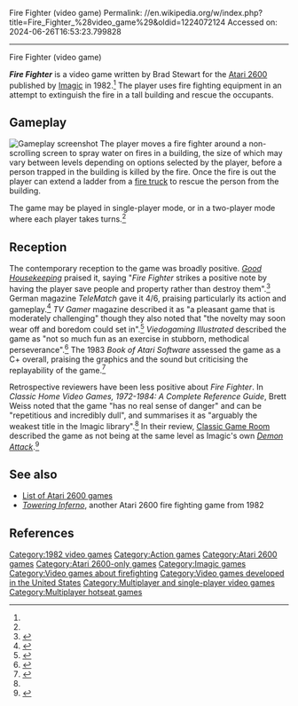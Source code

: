 Fire Fighter (video game)
Permalink: //en.wikipedia.org/w/index.php?title=Fire_Fighter_%28video_game%29&oldid=1224072124
Accessed on: 2024-06-26T16:53:23.799828



------
Fire Fighter (video game)
{{Infobox video game
| title = Fire Fighter
| image = Fire_Fighter_Cartridge.png
| caption = 
| developer = [[Imagic]]
| publisher = Imagic
| designer = Brad Stewart<ref name="mania">{{cite web |title=Atari 2600 VCS Fire Fighter |url=http://www.atarimania.com/game-atari-2600-vcs-fire-fighter_7648.html |website=Atari Mania}}</ref>
| platforms = [[Atari 2600]]
| released = {{vgrelease|NA|1982}}
{{vgrelease|UK|1983}}
{{vgrelease|DE|1983}}
| genre = [[Action game|Action]]
| modes = [[Single-player video game|Single-player]], [[Two-player video game|two-player]] alternating
}}

'''''Fire Fighter''''' is a video game written by Brad Stewart for the [[Atari 2600]] published by [[Imagic]] in 1982.<ref name=mania/> The player uses fire fighting equipment in an attempt to extinguish the fire in a tall building and rescue the occupants.

==Gameplay==
[[File:Fire Fighter Atari 2600 Screenshot.jpg|thumb|left|Gameplay screenshot]]
The player moves a fire fighter around a non-scrolling screen to spray water on fires in a building, the size of which may vary between levels depending on options selected by the player, before a person trapped in the building is killed by the fire. Once the fire is out the player can extend a ladder from a [[fire truck]] to rescue the person from the building.

The game may be played in single-player mode, or in a two-player mode where each player takes turns.<ref name="Classic Home Video Games" />

==Reception==
The contemporary reception to the game was broadly positive. ''[[Good Housekeeping]]'' praised it, saying "''Fire Fighter'' strikes a positive note by having the player save people and property rather than destroy them".<ref>{{cite journal |title=Atari 2600 Games |journal=Good Housekeeping |date=1983 |volume=197 |page=768 |url=https://books.google.com/books?id=jxYyAQAAIAAJ&q=%22Fire+Fighter%22+%22Atari+2600%22 |accessdate=28 August 2019}}</ref> German magazine ''TeleMatch'' gave it 4/6, praising particularly its action and gameplay.<ref>{{cite journal |title=Fire Fighter |journal=TeleMatch |date=February–March 1983 |issue=2 |pages=18–19 |url=https://archive.org/details/TeleMatch.N02.1983.02-KCz.pdf/page/n17 |accessdate=28 August 2019}}</ref> ''TV Gamer'' magazine described it as "a pleasant game that is moderately challenging" though they also noted that "the novelty may soon wear off and boredom could set in".<ref>{{cite journal |title=Fire Fighter |journal=TV Gamer |date=Autumn 1983 |page=25 |url=http://www.ataricompendium.com/archives/magazines/tv_gamer/tv_gamer_autumn83.pdf |accessdate=28 August 2019}}</ref> ''Viedogaming Illustrated'' described the game as "not so much fun as an exercise in stubborn, methodical perseverance".<ref>{{cite journal |title=Towering Inferno |journal=Videogaming Illustrated |date=February 1983 |page=62 |url=https://archive.org/details/Videogaming_Illustrated_1983-02_Ion_International_US/page/n61 |accessdate=2 September 2019}}</ref> The 1983 ''Book of Atari Software'' assessed the game as a C+ overall, praising the graphics and the sound but criticising the replayability of the game.<ref name="Stanton et al">{{cite book |last1=Stanton |first1=Jeffrey |last2=Wells |first2=Robert P. |last3=Rochowansky |first3=Sandra |title=The Book of Atari Software 1983 |date=1983 |publisher=The Book Company |issn=0736-2706 |page=328 |url=https://archive.org/details/ataribooks-the-book-of-atari-software-1983/page/n329/mode/2up?q=baseball |access-date=20 February 2021}}</ref>

Retrospective reviewers have been less positive about ''Fire Fighter''. In ''Classic Home Video Games, 1972-1984: A Complete Reference Guide'', Brett Weiss noted that the game "has no real sense of danger" and can be "repetitious and incredibly dull", and summarises it as "arguably the weakest title in the Imagic library".<ref name="Classic Home Video Games" /> In their review, [[Classic Game Room]] described the game as not being at the same level as Imagic's own ''[[Demon Attack]]''.<ref>{{cite web |title=Classic Game Room - FIRE FIGHTER Atari 2600 review |url=https://www.youtube.com/watch?v=r9pp_itw640 |website=Youtube | date=14 October 2011 |publisher=CGR Publishing |accessdate=28 August 2019}}</ref>

==See also==
{{Portal|Video games}}
* [[List of Atari 2600 games]]
* ''[[Towering Inferno (video game)|Towering Inferno]]'', another Atari 2600 fire fighting game from 1982

==References==
{{Reflist|refs=
<ref name="Classic Home Video Games">{{cite book |last1=Weiss |first1=Brett |title=Classic Home Video Games, 1972-1984: A Complete Reference Guide |date=2011 |publisher=McFarland |isbn=978-0786487554 |pages=59 |url=https://books.google.com/books?id=BzxTtml8Jq4C&q=%22fire+fighter%22+%22imagic%22+%22Atari%22&pg=PA59 |accessdate=8 August 2019}}</ref>
}}

{{DEFAULTSORT:Fire Fighter}}
[[Category:1982 video games]]
[[Category:Action games]]
[[Category:Atari 2600 games]]
[[Category:Atari 2600-only games]]
[[Category:Imagic games]]
[[Category:Video games about firefighting]]
[[Category:Video games developed in the United States]]
[[Category:Multiplayer and single-player video games]]
[[Category:Multiplayer hotseat games]]